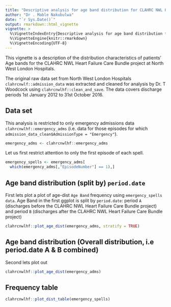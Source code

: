 ```yaml
---
title: "Descriptive analysis for age band distribution for CLAHRC NWL Heart Failure Care Bundle"
author: "Dr . Mable Nakubulwa"
date: "`r Sys.Date()`"
output: rmarkdown::html_vignette
vignette: >
  %\VignetteIndexEntry{Descriptive analysis for age band distribution for CLAHRC NWL Heart Failure Care Bundle}
  %\VignetteEngine{knitr::rmarkdown}
  %\VignetteEncoding{UTF-8}
---
```


This vignette is a description of the distribution characteristics of patients' Age bands for the CLAHRC NWL Heart Failure Care Bundle project at North West London Hospitals.

The original raw data set from North West London Hospitals `clahrcnwlf::admission_data` was extracted and cleaned for analysis by Dr. T Woodcock using `clahrcnwlhf::clean_and_save`. The data covers discharge periods 1st January 2012 to 31st October 2016.

## Data set
This analysis is restricted to only emergency admissions data `clahrcnwlhf::emergency_adms` (i.e. data for those episodes for which `admission_data_clean$AdmissionType = "Emergency"`).


```r

emergency_adms <- clahrcnwlhf::emergency_adms

```

Let us first restrict attention to only the first episode of each spell.

```r
emergency_spells <- emergency_adms[
  which(emergency_adms[,"EpisodeNumber"] == 1),]

```

## Age band distribution (split by) `period.date`

First lets plot a plot of age-dist `Age Band` frequency using `emergency_spells data`. Age Band in the first ggplot is  split by `period.date`: period `A` (discharges before the CLAHRC NWL Heart Failure Care Bundle project) and period `B` (discharges after the CLAHRC NWL Heart Failure Care Bundle project)

```r
clahrcnwlhf::plot_age_dist(emergency_adms, stratify = TRUE)
```


## Age band distribution (Overall distribution, i.e period.date A & B combined)
Second lets plot out 

```r
clahrcnwlhf::plot_age_dist(emergency_adms)

```

## Frequency table

```r

clahrcnwlhf::plot_dist_table(emergency_spells)

```
